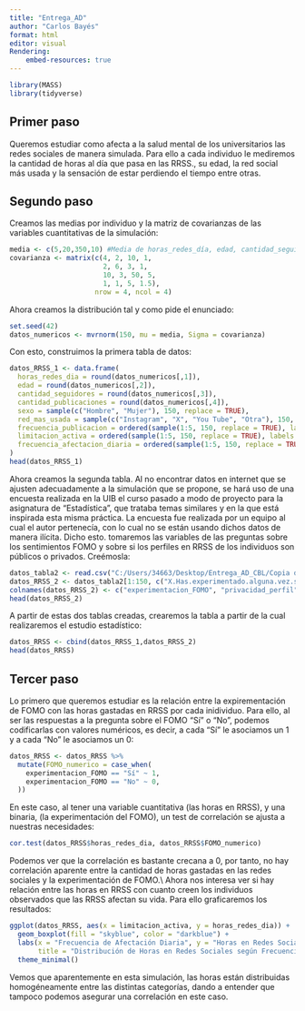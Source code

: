 ```yaml
---
title: "Entrega_AD"
author: "Carlos Bayés"
format: html
editor: visual
Rendering:
    embed-resources: true
---
```

```r
library(MASS)
library(tidyverse)
```

## Primer paso
Queremos estudiar como afecta a la salud mental de los universitarios las redes sociales de manera simulada. Para ello a cada individuo le mediremos la cantidad de horas al día que pasa en las RRSS., su edad, la red social más usada y la sensación de estar perdiendo el tiempo entre otras.

## Segundo paso
Creamos las medias por individuo y la matriz de covarianzas de las variables cuantitativas de la simulación:

```r
media <- c(5,20,350,10) #Media de horas_redes_día, edad, cantidad_seguidores, cantidad_publicaciones
covarianza <- matrix(c(4, 2, 10, 1,
                       2, 6, 3, 1,
                       10, 3, 50, 5,
                       1, 1, 5, 1.5), 
                     nrow = 4, ncol = 4)
```

Ahora creamos la distribución tal y como pide el enunciado:
```r
set.seed(42)
datos_numericos <- mvrnorm(150, mu = media, Sigma = covarianza)
```

Con esto, construimos la primera tabla de datos:
```r
datos_RRSS_1 <- data.frame(
  horas_redes_dia = round(datos_numericos[,1]),
  edad = round(datos_numericos[,2]),
  cantidad_seguidores = round(datos_numericos[,3]),
  cantidad_publicaciones = round(datos_numericos[,4]),
  sexo = sample(c("Hombre", "Mujer"), 150, replace = TRUE),
  red_mas_usada = sample(c("Instagram", "X", "You Tube", "Otra"), 150, replace = TRUE),
  frecuencia_publicacion = ordered(sample(1:5, 150, replace = TRUE), labels = c("Nunca", "Anual", "Mensula", "Semanal", "Diario")),
  limitacion_activa = ordered(sample(1:5, 150, replace = TRUE), labels = c("Nada", "Poco", "Regular", "Frecuente", "Muy Frecuente")),
  frecuencia_afectacion_diaria = ordered(sample(1:5, 150, replace = TRUE), labels = c("Nada", "Poco", "Regular", "Frecuente", "Muy Frecuente"))
)
head(datos_RRSS_1)
```

Ahora creamos la segunda tabla. Al no encontrar datos en internet que se ajusten adecuadamente a la simulación que se propone, se hará uso de una encuesta realizada en la UIB el curso pasado a modo de proyecto para la asignatura de "Estadística", que trataba temas similares y en la que está inspirada esta misma práctica. La encuesta fue realizada por un equipo al cual el autor pertenecía, con lo cual no se están usando dichos datos de manera ilícita. Dicho esto. tomaremos las variables de las preguntas sobre los sentimientos FOMO y sobre si los perfiles en RRSS de los individuos son públicos o privados. Creémosla:
```r
datos_tabla2 <- read.csv("C:/Users/34663/Desktop/Entrega_AD_CBL/Copia de El Rol de las Redes Sociales en la Salud Mental (respuestas) - Respuestas de formulario 1.csv")
datos_RRSS_2 <- datos_tabla2[1:150, c("X.Has.experimentado.alguna.vez.sentimientos.de.FOMO..miedo.a.perderse.algo..al.ver.las.publicaciones.de.otras.personas.en.redes.sociales.", "En.la.red.social.que.más.seguidores.tengas...tu.perfil.es.público.o.privado.")]
colnames(datos_RRSS_2) <- c("experimentacion_FOMO", "privacidad_perfil")
head(datos_RRSS_2)
```
A partir de estas dos tablas creadas, crearemos la tabla a partir de la cual realizaremos el estudio estadístico:
```r
datos_RRSS <- cbind(datos_RRSS_1,datos_RRSS_2)
head(datos_RRSS)
```

## Tercer paso
Lo primero que queremos estudiar es la relación entre la expirementación de FOMO con las horas gastadas en RRSS por cada inidividuo. Para ello, al ser las respuestas a la pregunta sobre el FOMO "Sí" o "No", podemos codificarlas con valores numéricos, es decir, a cada "Sí" le asociamos un $1$ y a cada "No" le asociamos un $0$:
```r
datos_RRSS <- datos_RRSS %>%
  mutate(FOMO_numerico = case_when(
    experimentacion_FOMO == "Sí" ~ 1,
    experimentacion_FOMO == "No" ~ 0,
  ))
```

En este caso, al tener una variable cuantitativa (las horas en RRSS), y una binaria, (la experimentación del FOMO), un test de correlación se ajusta a nuestras necesidades:
```r
cor.test(datos_RRSS$horas_redes_dia, datos_RRSS$FOMO_numerico)
```
Podemos ver que la correlación es bastante crecana a $0$, por tanto, no hay correlación aparente entre la cantidad de horas gastadas en las redes sociales y la experimentación de FOMO.\\
Ahora nos interesa ver si hay relación entre las horas en RRSS con cuanto creen los individuos observados que las RRSS afectan su vida. Para ello graficaremos los resultados:
```r
ggplot(datos_RRSS, aes(x = limitacion_activa, y = horas_redes_dia)) +
  geom_boxplot(fill = "skyblue", color = "darkblue") +
  labs(x = "Frecuencia de Afectación Diaria", y = "Horas en Redes Sociales", 
       title = "Distribución de Horas en Redes Sociales según Frecuencia de Afectación Diaria") +
  theme_minimal()
```
Vemos que aparentemente en esta simulación, las horas están distribuidas homogéneamente entre las distintas categorías, dando a entender que tampoco podemos asegurar una correlación en este caso.


